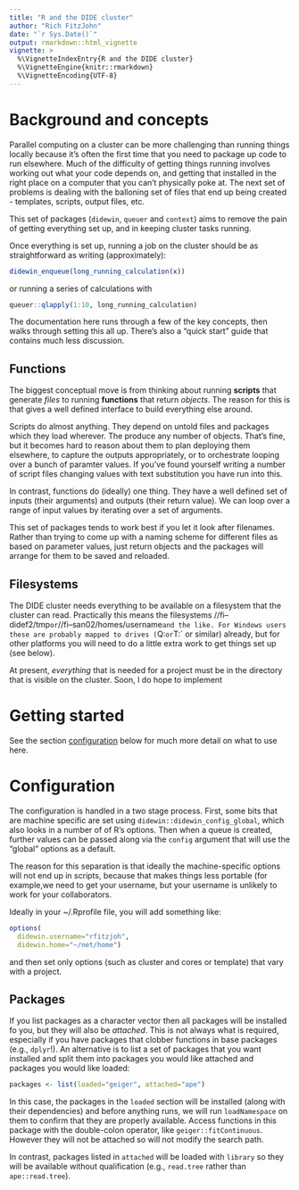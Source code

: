```yaml
---
title: "R and the DIDE cluster"
author: "Rich FitzJohn"
date: "`r Sys.Date()`"
output: rmarkdown::html_vignette
vignette: >
  %\VignetteIndexEntry{R and the DIDE cluster}
  %\VignetteEngine{knitr::rmarkdown}
  %\VignetteEncoding{UTF-8}
---
```


# Background and concepts

Parallel computing on a cluster can be more challenging than
running things locally because it's often the first time that you
need to package up code to run elsewhere.  Much of the difficulty
of getting things running involves working out what your code
depends on, and getting that installed in the right place on a
computer that you can't physically poke at.  The next set of
problems is dealing with the balloning set of files that end up
being created - templates, scripts, output files, etc.

This set of packages (`didewin`, `queuer` and `context`) aims to
remove the pain of getting everything set up, and in keeping
cluster tasks running.

Once everything is set up, running a job on the cluster should be
as straightforward as writing (approximately):

```r
didewin_enqueue(long_running_calculation(x))
```

or running a series of calculations with

```r
queuer::qlapply(1:10, long_running_calculation)
```

The documentation here runs through a few of the key concepts, then
walks through setting this all up.  There's also a "quick start"
guide that contains much less discussion.

## Functions

The biggest conceptual move is from thinking about running
**scripts** that generate *files* to running **functions** that
return *objects*.  The reason for this is that gives a well defined
interface to build everything else around.

Scripts do almost anything.  They depend on untold files and
packages which they load wherever.  The produce any number of
objects.  That's fine, but it becomes hard to reason about them to
plan deploying them elsewhere, to capture the outputs
appropriately, or to orchestrate looping over a bunch of paramter
values.  If you've found yourself writing a number of script files
changing values with text substitution you have run into this.

In contrast, functions do (ideally) one thing.  They have a well
defined set of inputs (their arguments) and outputs (their return
value).  We can loop over a range of input values by iterating over
a set of arguments.

This set of packages tends to work best if you let it look after
filenames.  Rather than trying to come up with a naming scheme for
different files as based on parameter values, just return objects
and the packages will arrange for them to be saved and reloaded.

## Filesystems

The DIDE cluster needs everything to be available on a filesystem
that the cluster can read.  Practically this means the filesystems
//fi--didef2/tmp` or `//fi--san02/homes/username` and the like.
For Windows users these are probably mapped to drives (`Q:` or `T:`
or similar) already, but for other platforms you will need to do a
little extra work to get things set up (see below).

At present, *everything* that is needed for a project must be in the directory that is visible on the cluster.  Soon, I do hope to implement


# Getting started

See the section [configuration](#configuration) below for much more
detail on what to use here.

# Configuration

The configuration is handled in a two stage process.  First, some
bits that are machine specific are set using
`didewin::didewin_config_global`, which also looks in a number of
of R's options.  Then when a queue is created, further values can
be passed along via the `config` argument that will use the
"global" options as a default.

The reason for this separation is that ideally the machine-specific
options will not end up in scripts, because that makes things less
portable (for example,we need to get your username, but your
username is unlikely to work for your collaborators.

Ideally in your ~/.Rprofile file, you will add something like:

```r
options(
  didewin.username="rfitzjoh",
  didewin.home="~/net/home")
```

and then set only options (such as cluster and cores or template)
that vary with a project.

## Packages

If you list packages as a character vector then all packages will
be installed fo you, but they will also be *attached*.  This is not
always what is required, especially if you have packages that
clobber functions in base packages (e.g., `dplyr`!).  An
alternative is to list a set of packages that you want installed
and split them into packages you would like attached and packages
you would like loaded:

``` r
packages <- list(loaded="geiger", attached="ape")
```

In this case, the packages in the `loaded` section will be
installed (along with their dependencies) and before anything runs,
we will run `loadNamespace` on them to confirm that they are
properly available.  Access functions in this package with the
double-colon operator, like `geiger::fitContinuous`.  However they
will not be attached so will not modify the search path.

In contrast, packages listed in `attached` will be loaded with
`library` so they will be available without qualification (e.g.,
`read.tree` rather than `ape::read.tree`).
